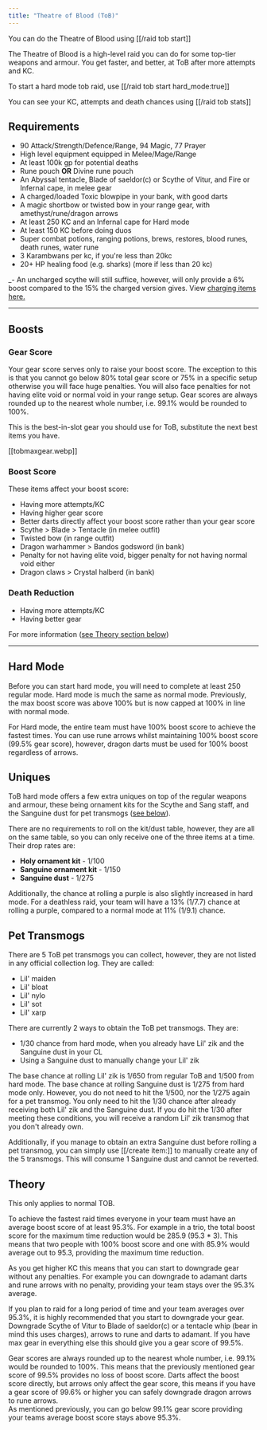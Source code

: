 ```yaml
---
title: "Theatre of Blood (ToB)"
---
```


You can do the Theatre of Blood using [[/raid tob start]]

The Theatre of Blood is a high-level raid you can do for some top-tier weapons and armour. You get faster, and better, at ToB after more attempts and KC.

To start a hard mode tob raid, use [[/raid tob start hard_mode\:true]]

You can see your KC, attempts and death chances using [[/raid tob stats]]

## Requirements

- 90 Attack/Strength/Defence/Range, 94 Magic, 77 Prayer
- High level equipment equipped in Melee/Mage/Range
- At least 100k gp for potential deaths
- Rune pouch **OR** Divine rune pouch
- An Abyssal tentacle, Blade of saeldor(c) or Scythe of Vitur, and Fire or Infernal cape, in melee gear
- A charged/loaded Toxic blowpipe in your bank, with good darts
- A magic shortbow or twisted bow in your range gear, with amethyst/rune/dragon arrows
- At least 250 KC and an Infernal cape for Hard mode
- At least 150 KC before doing duos
- Super combat potions, ranging potions, brews, restores, blood runes, death runes, water rune
- 3 Karambwans per kc, if you're less than 20kc
- 20+ HP healing food (e.g. sharks) (more if less than 20 kc)

\_- An uncharged scythe will still suffice, however, will only provide a 6% boost compared to the 15% the charged version gives. View [charging items here.](https://wiki.oldschool.gg/osb/miscellaneous/charging-items)

---

## Boosts

### Gear Score

Your gear score serves only to raise your boost score. The exception to this is that you cannot go below 80% total gear score or 75% in a specific setup otherwise you will face huge penalties. You will also face penalties for not having elite void or normal void in your range setup. Gear scores are always rounded up to the nearest whole number, i.e. 99.1% would be rounded to 100%.

This is the best-in-slot gear you should use for ToB, substitute the next best items you have.

[[tobmaxgear.webp]]

### Boost Score

These items affect your boost score:

- Having more attempts/KC
- Having higher gear score
- Better darts directly affect your boost score rather than your gear score
- Scythe > Blade > Tentacle (in melee outfit)
- Twisted bow (in range outfit)
- Dragon warhammer > Bandos godsword (in bank)
- Penalty for not having elite void, bigger penalty for not having normal void either
- Dragon claws > Crystal halberd (in bank)

### Death Reduction

- Having more attempts/KC
- Having better gear

For more information ([see Theory section below](./#Theory))

---

## Hard Mode

Before you can start hard mode, you will need to complete at least 250 regular mode. Hard mode is much the same as normal mode. Previously, the max boost score was above 100% but is now capped at 100% in line with normal mode.

For Hard mode, the entire team must have 100% boost score to achieve the fastest times. You can use rune arrows whilst maintaining 100% boost score (99.5% gear score), however, dragon darts must be used for 100% boost regardless of arrows.

## Uniques

ToB hard mode offers a few extra uniques on top of the regular weapons and armour, these being ornament kits for the Scythe and Sang staff, and the Sanguine dust for pet transmogs ([see below](./#pet-transmogs)).

There are no requirements to roll on the kit/dust table, however, they are all on the same table, so you can only receive one of the three items at a time. Their drop rates are:

- **Holy ornament kit** - 1/100
- **Sanguine ornament kit** - 1/150
- **Sanguine dust** - 1/275

Additionally, the chance at rolling a purple is also slightly increased in hard mode. For a deathless raid, your team will have a 13% (1/7.7) chance at rolling a purple, compared to a normal mode at 11% (1/9.1) chance.

## Pet Transmogs

There are 5 ToB pet transmogs you can collect, however, they are not listed in any official collection log. They are called:

- Lil' maiden
- Lil' bloat
- Lil' nylo
- Lil' sot
- Lil' xarp

There are currently 2 ways to obtain the ToB pet transmogs. They are:

- 1/30 chance from hard mode, when you already have Lil' zik and the Sanguine dust in your CL
- Using a Sanguine dust to manually change your Lil' zik

The base chance at rolling Lil' zik is 1/650 from regular ToB and 1/500 from hard mode. The base chance at rolling Sanguine dust is 1/275 from hard mode only. However, you do not need to hit the 1/500, nor the 1/275 again for a pet transmog. You only need to hit the 1/30 chance after already receiving both Lil' zik and the Sanguine dust. If you do hit the 1/30 after meeting these conditions, you will receive a random Lil' zik transmog that you don't already own.

Additionally, if you manage to obtain an extra Sanguine dust before rolling a pet transmog, you can simply use [[/create item\:]] to manually create any of the 5 transmogs. This will consume 1 Sanguine dust and cannot be reverted.

## Theory

This only applies to normal TOB.

To achieve the fastest raid times everyone in your team must have an average boost score of at least 95.3%. For example in a trio, the total boost score for the maximum time reduction would be 285.9 (95.3 \* 3). This means that two people with 100% boost score and one with 85.9% would average out to 95.3, providing the maximum time reduction.

As you get higher KC this means that you can start to downgrade gear without any penalties. For example you can downgrade to adamant darts and rune arrows with no penalty, providing your team stays over the 95.3% average.

If you plan to raid for a long period of time and your team averages over 95.3%, it is highly recommended that you start to downgrade your gear. Downgrade Scythe of Vitur to Blade of saeldor(c) or a tentacle whip (bear in mind this uses charges), arrows to rune and darts to adamant. If you have max gear in everything else this should give you a gear score of 99.5%.

Gear scores are always rounded up to the nearest whole number, i.e. 99.1% would be rounded to 100%. This means that the previously mentioned gear score of 99.5% provides no loss of boost score. Darts affect the boost score directly, but arrows only affect the gear score, this means if you have a gear score of 99.6% or higher you can safely downgrade dragon arrows to rune arrows.\
As mentioned previously, you can go below 99.1% gear score providing your teams average boost score stays above 95.3%.
